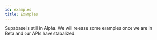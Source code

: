 ```yaml
---
id: examples
title: Examples
---
```


Supabase is still in Alpha. We will release some examples once we are in Beta and our APIs have stabalized.